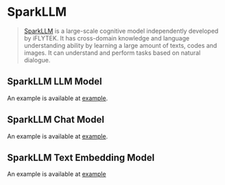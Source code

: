 # SparkLLM

> [SparkLLM](https://xinghuo.xfyun.cn/spark) is a large-scale cognitive model independently developed by iFLYTEK.
> It has cross-domain knowledge and language understanding ability by learning a large amount of texts, codes and images.
> It can understand and perform tasks based on natural dialogue.

## SparkLLM LLM Model

An example is available at [example](/docs/integrations/llms/sparkllm).

## SparkLLM Chat Model

An example is available at [example](/docs/integrations/chat/sparkllm).

## SparkLLM Text Embedding Model

An example is available at [example](/docs/integrations/text_embedding/sparkllm)
